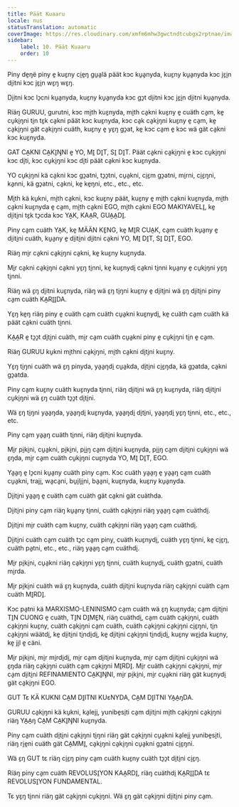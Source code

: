 ```yaml
---
title: Päät Kuaaru
locale: nus
statusTranslation: automatic
coverImage: https://res.cloudinary.com/xmfm6mhw3gwctndtcubgx2rptnae/image/upload/v1740337243/small_cover_educacion_fundamental_a051170f1c.webp
sidebar:
    label: 10. Päät Kuaaru
    order: 10
---
```

Piny de̱ŋë piny e̱ kuɛ̱ny ci̱e̱ŋ gu̱a̱lä päät kɔc ku̱a̱nyda, kuɛ̱ny ku̱a̱nyda kɔc jɛ̱i̱n di̱itni kɔc jɛ̱i̱n wɛ̱ŋ wɛ̱ŋ.

Di̱itni kɔc lɔ̱cni ku̱a̱nyda, kuɛ̱ny ku̱a̱nyda kɔc gɔ̱t di̱itni kɔc jɛ̱i̱n di̱itni ku̱a̱nyda.

Riäŋ GURUU, gurutni, kɔc mi̱th kuɛ̱nyda, mi̱th ca̱kni kuɛ̱ny e̱ cuäth ca̱m, ke̱ cu̱ki̱ŋni ti̱n tɛ̱k ca̱kni päät kɔc kuɛ̱nyda, kɔc ca̱k ca̱ki̱ŋni kuɛ̱ny e̱ ca̱m, ke̱ ca̱ki̱ŋni gät ca̱ki̱ŋni cuäth, kuɛ̱ny e̱ yɛ̱ŋ gɔ̱at, ke̱ kɔc ca̱m e̱ kɔc wä gät ca̱kni kɔc kuɛ̱nyda.

GAT CA̱KNI CA̱KI̱ŊNI e̱ YO, MI̱ DI̱T, SI̱ DI̱T. Päät ca̱kni ca̱ki̱ŋni e̱ kɔc cu̱ki̱ŋni kɔc di̱ti, kɔc cu̱ki̱ŋni kɔc di̱ti päät ca̱kni kɔc kuɛ̱nyda.

YO cu̱ki̱ŋni kä ca̱kni kɔc gɔ̱atni, tɔ̱ɔ̱tni, cu̱a̱kni, ci̱ɛ̱m gɔ̱atni, mi̱rni, ci̱ɛ̱ŋni, ka̱nni, kä gɔ̱atni, ca̱kni, ke̱ ke̱ŋni, etc., etc., etc.

Mi̱th kä ku̱kni, mi̱th ca̱kni, kɔc kuɛ̱ny päät, kuɛ̱ny e̱ mi̱th ca̱kni kuɛ̱nyda, mi̱th ca̱kni kuɛ̱nyda e̱ ca̱m, mi̱th ca̱kni EGO, mi̱th ca̱kni EGO MAKIYAVELI̱, ke̱ di̱iti̱ni tɛ̱k tɔ̱cda kɔc YA̱K, KAA̱R, GUA̱A̱DI̱.

Piny ca̱m cuäth YA̱K, ke̱ MÄÄN KE̱NG, ke̱ MI̱R CUA̱K, ca̱m cuäth ku̱a̱ny e̱ di̱iti̱ni cuäth, ku̱a̱ny e̱ di̱iti̱ni di̱itni ca̱kni YO, MI̱ DI̱T, SI̱ DI̱T, EGO.

Riäŋ mi̱r ca̱kni ca̱ki̱ŋni ca̱kni, ke̱ kuɛ̱ny kuɛ̱nyda.

Mi̱r ca̱kni ca̱ki̱ŋni ca̱kni yɛ̱ŋ ti̱nni, ke̱ kuɛ̱nydi̱ ca̱kni ti̱nni ku̱a̱ny e̱ cu̱ki̱ŋni yɛ̱ŋ ti̱nni.

Riäŋ wä ɛ̱ŋ di̱itni kuɛ̱nyda, riäŋ wä ɛ̱ŋ ti̱ŋni kuɛ̱ny e̱ di̱iti̱ni wä ɛ̱ŋ di̱iti̱ni piny ca̱m cuäth KA̱RI̱I̱DA.

Yɛ̱ŋ ke̱ŋ riäŋ piny e̱ cuäth ca̱m cuäth cu̱a̱kni kuɛ̱nydi̱, ke̱ cuäth ca̱m cuäth kä päät ca̱kni cuäth ti̱nni.

KA̱A̱R e̱ tɔ̱ɔ̱t di̱ti̱ni cuäth, mi̱r ca̱m cuäth cu̱a̱kni piny e̱ cu̱ki̱ŋni ti̱n e̱ ca̱m.

Riäŋ GURUU ku̱kni mi̱thni ca̱ki̱ŋni, mi̱th ca̱kni di̱ti̱ni kuɛ̱ny.

Yɛ̱ŋ ti̱ŋni cuäth wä ɛ̱ŋ pinyda, ya̱a̱ŋdi̱ cu̱a̱kda, di̱ti̱ni ci̱ɛ̱ŋda, kä gɔ̱atda, ca̱kni gɔ̱atda.

Piny ca̱m kuɛ̱ny cuäth kuɛ̱nyda ti̱nni, riäŋ di̱iti̱ni wä ɛ̱ŋ kuɛ̱nyda, riäŋ di̱iti̱ni cu̱ki̱ŋni wä ɛ̱ŋ cuäth tɔ̱ɔ̱t di̱ti̱ni.

Wä ɛ̱ŋ ti̱ŋni ya̱a̱ŋda, ya̱a̱ŋdi̱ kuɛ̱nyda, ya̱a̱ŋdi̱ di̱ti̱ni, ya̱a̱ŋdi̱ yɛ̱ŋ ti̱nni, etc., etc., etc.

Piny ca̱m ya̱a̱ŋ cuäth ti̱nni, riäŋ di̱iti̱ni kuɛ̱nyda.

Mi̱r pi̱ki̱ni, cu̱a̱kni, pi̱ki̱ni, pi̱i̱ŋ ca̱m di̱iti̱ni kuɛ̱nyda, pi̱i̱ŋ ca̱m di̱iti̱ni cu̱ki̱ŋni wä ɛ̱ŋda, mi̱r ca̱m cuäth cu̱ki̱ŋni cuɛ̱nyda YO, MI̱ DI̱T, EGO.

Ya̱a̱ŋ e̱ lɔ̱cni ku̱a̱ny cuäth piny ca̱m. Kɔc cuäth ya̱a̱ŋ e̱ ya̱a̱ŋ ca̱m cuäth cu̱a̱kni, traji̱, wa̱ca̱ni, bu̱i̱lji̱ni, ba̱a̱ni, kuɛ̱nyda, kuɛ̱ny ku̱a̱nyda.

Di̱iti̱ni ya̱a̱ŋ e̱ cuäth ca̱m cuäth gät ca̱kni gät cuäthda.

Di̱iti̱ni piny ca̱m riäŋ ku̱a̱ny ti̱nni, cuäth ca̱ki̱ŋni riäŋ ya̱a̱ŋ ca̱m cuäthdi̱.

Di̱iti̱ni mi̱r cuäth ca̱m kuɛ̱ny, cuäth ca̱ki̱ŋni riäŋ ya̱a̱ŋ ca̱m cuäthdi̱.

Di̱iti̱ni cuäth ca̱m cuäth tɔ̱c ca̱m piny, cuäth kuɛ̱nydi̱, cuäth yɛ̱ŋ ti̱nni, ke̱ ci̱ɛ̱ŋ, cuäth pa̱tni, etc., etc., riäŋ ya̱a̱ŋ ca̱m cuäthdi̱.

Mi̱r pi̱ki̱ni, cu̱a̱kni riäŋ ca̱ki̱ŋni yɛ̱ŋ ti̱nni, cuäth kuɛ̱nydi̱, cuäth gɔ̱atni, cuäth mi̱rda.

Mi̱r pi̱ki̱ni cuäth wä ɛ̱ŋ kuɛ̱nyda, cuäth di̱iti̱ni kuɛ̱nyda riäŋ ca̱ki̱ŋni cuäth ca̱m cuäth MI̱RDI̱.

Kɔc pa̱tni kä MARXISMO-LENINISMO ca̱m cuäth wä ɛ̱ŋ kuɛ̱nyda; ca̱m di̱iti̱ni TI̱N CUONG e̱ cuäth, TI̱N DI̱ME̱N, riäŋ cuäthdi̱, ca̱m cuäth ca̱ki̱ŋni, cuäth ca̱ki̱ŋni kuɛ̱ny, cuäth ca̱ki̱ŋni ca̱m cuäth, cuäth ca̱ki̱ŋni ca̱ki̱ŋni ci̱ɛ̱ŋni, ti̱n ca̱ki̱ŋni wäätdi̱, ke̱ di̱iti̱ni ti̱ndi̱di̱, ke̱ di̱iti̱ni ca̱ki̱ŋni ti̱ndi̱di̱, kuɛ̱ny wɛ̱i̱da kuɛ̱ny, ke̱ ji̱l e̱ cäni.

Mi̱r pi̱ki̱ni, mi̱r mi̱rdi̱di̱, mi̱r ca̱m di̱iti̱ni kuɛ̱nyda, mi̱r ca̱m di̱iti̱ni cu̱ki̱ŋni wä ɛ̱ŋda riäŋ ca̱ki̱ŋni cuäth ca̱m ca̱ki̱ŋni MI̱RDI̱. Mi̱r cuäth ca̱ki̱ŋni ca̱ki̱ŋni, mi̱r ca̱m di̱iti̱ni REFINAMIENTO CA̱KI̱ŊNI, mi̱r pi̱ki̱ni, mi̱r cu̱a̱kni riäŋ gät kuɛ̱nydi̱ gät ca̱ki̱ŋni EGO.

GUT Tɛ KÄ KUKNI CA̱M DI̱ITNI KUɛNYDA, CA̱M DI̱ITNI YA̱A̱ŋDA.

GURUU ca̱ki̱ŋni kä ku̱kni, ka̱leji̱, yunibe̱si̱ti ca̱m di̱iti̱ni mi̱th ca̱ki̱ŋni ca̱ki̱ŋni riäŋ YA̱A̱ŋ CA̱M CA̱KI̱ŊNI kuɛ̱nyda.

Piny ca̱m cuäth di̱ti̱ni ca̱ki̱ŋni ti̱ŋni riäŋ gät ca̱ki̱ŋni cu̱a̱kni ka̱leji̱ yunibe̱si̱ti, riäŋ ri̱e̱ni cuäth gät CA̱MMI̱, ca̱ki̱ŋni ca̱ki̱ŋni cu̱a̱kni gɔ̱atni ci̱ɛ̱ŋni.

Wä ɛ̱ŋ GUT tɛ riäŋ ci̱ɛ̱ŋ piny ca̱m cuäth kuɛ̱ny cuäth tɔ̱ɔ̱t di̱ti̱ni ci̱ɛ̱ŋ.

Riäŋ piny ca̱m cuäth REVOLUSI̱YON KAA̱RDI̱, riäŋ cuäthdi̱ KA̱RI̱I̱DA tɛ REVOLUSI̱YON FUNDAMENTAL.

Tɛ yɛ̱ŋ ti̱nni riäŋ gät ca̱ki̱ŋni cu̱ki̱ŋni. Wä ɛ̱ŋ gät ca̱ki̱ŋni di̱iti̱ni piny ca̱m.

